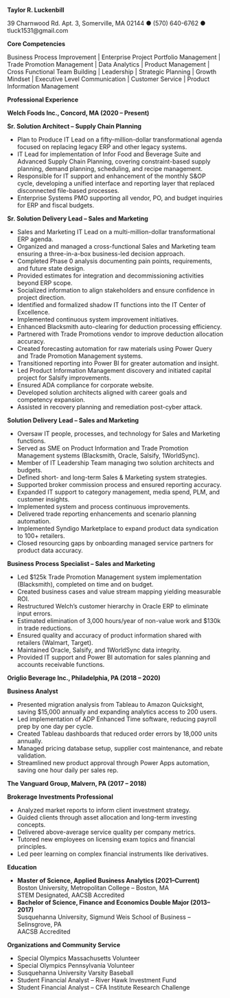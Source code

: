 <p><strong>Taylor R. Luckenbill</strong></p>
<p>39 Charnwood Rd. Apt. 3, Somerville, MA 02144 ● (570) 640-6762 ● tluck1531@gmail.com</p>

<p><strong>Core Competencies</strong></p>
<p>
Business Process Improvement | Enterprise Project Portfolio Management | Trade Promotion Management | 
Data Analytics | Product Management | Cross Functional Team Building | Leadership | Strategic Planning | 
Growth Mindset | Executive Level Communication | Customer Service | Product Information Management
</p>

<p><strong>Professional Experience</strong></p>

<p><strong>Welch Foods Inc., Concord, MA (2020 – Present)</strong></p>

<p><strong>Sr. Solution Architect – Supply Chain Planning</strong></p>
<ul>
  <li>Plan to Produce IT Lead on a fifty-million-dollar transformational agenda focused on replacing legacy ERP and other legacy systems.</li>
  <li>IT Lead for implementation of Infor Food and Beverage Suite and Advanced Supply Chain Planning, covering constraint-based supply planning, demand planning, scheduling, and recipe management.</li>
  <li>Responsible for IT support and enhancement of the monthly S&OP cycle, developing a unified interface and reporting layer that replaced disconnected file-based processes.</li>
  <li>Enterprise Systems PMO supporting all vendor, PO, and budget inquiries for ERP and fiscal budgets.</li>
</ul>

<p><strong>Sr. Solution Delivery Lead – Sales and Marketing</strong></p>
<ul>
  <li>Sales and Marketing IT Lead on a multi-million-dollar transformational ERP agenda.</li>
  <li>Organized and managed a cross-functional Sales and Marketing team ensuring a three-in-a-box business-led decision approach.</li>
  <li>Completed Phase 0 analysis documenting pain points, requirements, and future state design.</li>
  <li>Provided estimates for integration and decommissioning activities beyond ERP scope.</li>
  <li>Socialized information to align stakeholders and ensure confidence in project direction.</li>
  <li>Identified and formalized shadow IT functions into the IT Center of Excellence.</li>
  <li>Implemented continuous system improvement initiatives.</li>
  <li>Enhanced Blacksmith auto-clearing for deduction processing efficiency.</li>
  <li>Partnered with Trade Promotions vendor to improve deduction allocation accuracy.</li>
  <li>Created forecasting automation for raw materials using Power Query and Trade Promotion Management systems.</li>
  <li>Transitioned reporting into Power BI for greater automation and insight.</li>
  <li>Led Product Information Management discovery and initiated capital project for Salsify improvements.</li>
  <li>Ensured ADA compliance for corporate website.</li>
  <li>Developed solution architects aligned with career goals and competency expansion.</li>
  <li>Assisted in recovery planning and remediation post-cyber attack.</li>
</ul>

<p><strong>Solution Delivery Lead – Sales and Marketing</strong></p>
<ul>
  <li>Oversaw IT people, processes, and technology for Sales and Marketing functions.</li>
  <li>Served as SME on Product Information and Trade Promotion Management systems (Blacksmith, Oracle, Salsify, 1WorldSync).</li>
  <li>Member of IT Leadership Team managing two solution architects and budgets.</li>
  <li>Defined short- and long-term Sales & Marketing system strategies.</li>
  <li>Supported broker commission process and ensured reporting accuracy.</li>
  <li>Expanded IT support to category management, media spend, PLM, and customer insights.</li>
  <li>Implemented system and process continuous improvements.</li>
  <li>Delivered trade reporting enhancements and scenario planning automation.</li>
  <li>Implemented Syndigo Marketplace to expand product data syndication to 100+ retailers.</li>
  <li>Closed resourcing gaps by onboarding managed service partners for product data accuracy.</li>
</ul>

<p><strong>Business Process Specialist – Sales and Marketing</strong></p>
<ul>
  <li>Led $125k Trade Promotion Management system implementation (Blacksmith), completed on time and on budget.</li>
  <li>Created business cases and value stream mapping yielding measurable ROI.</li>
  <li>Restructured Welch’s customer hierarchy in Oracle ERP to eliminate input errors.</li>
  <li>Estimated elimination of 3,000 hours/year of non-value work and $130k in trade reductions.</li>
  <li>Ensured quality and accuracy of product information shared with retailers (Walmart, Target).</li>
  <li>Maintained Oracle, Salsify, and 1WorldSync data integrity.</li>
  <li>Provided IT support and Power BI automation for sales planning and accounts receivable functions.</li>
</ul>

<p><strong>Origlio Beverage Inc., Philadelphia, PA (2018 – 2020)</strong></p>
<p><strong>Business Analyst</strong></p>
<ul>
  <li>Presented migration analysis from Tableau to Amazon Quicksight, saving $15,000 annually and expanding analytics access to 200 users.</li>
  <li>Led implementation of ADP Enhanced Time software, reducing payroll prep by one day per cycle.</li>
  <li>Created Tableau dashboards that reduced order errors by 18,000 units annually.</li>
  <li>Managed pricing database setup, supplier cost maintenance, and rebate validation.</li>
  <li>Streamlined new product approval through Power Apps automation, saving one hour daily per sales rep.</li>
</ul>

<p><strong>The Vanguard Group, Malvern, PA (2017 – 2018)</strong></p>
<p><strong>Brokerage Investments Professional</strong></p>
<ul>
  <li>Analyzed market reports to inform client investment strategy.</li>
  <li>Guided clients through asset allocation and long-term investing concepts.</li>
  <li>Delivered above-average service quality per company metrics.</li>
  <li>Tutored new employees on licensing exam topics and financial principles.</li>
  <li>Led peer learning on complex financial instruments like derivatives.</li>
</ul>

<p><strong>Education</strong></p>
<ul>
  <li><strong>Master of Science, Applied Business Analytics (2021–Current)</strong><br>
      Boston University, Metropolitan College – Boston, MA<br>
      STEM Designated, AACSB Accredited</li>
  <li><strong>Bachelor of Science, Finance and Economics Double Major (2013–2017)</strong><br>
      Susquehanna University, Sigmund Weis School of Business – Selinsgrove, PA<br>
      AACSB Accredited</li>
</ul>

<p><strong>Organizations and Community Service</strong></p>
<ul>
  <li>Special Olympics Massachusetts Volunteer</li>
  <li>Special Olympics Pennsylvania Volunteer</li>
  <li>Susquehanna University Varsity Baseball</li>
  <li>Student Financial Analyst – River Hawk Investment Fund</li>
  <li>Student Financial Analyst – CFA Institute Research Challenge</li>
</ul>


